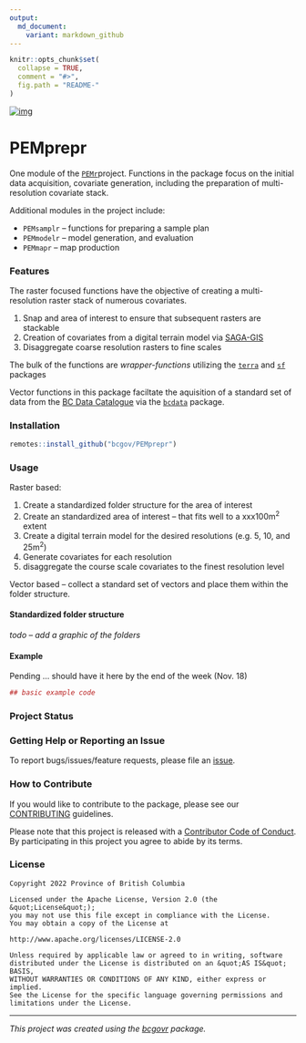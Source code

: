 ```yaml
---
output:
  md_document:
    variant: markdown_github
---
```


```r
knitr::opts_chunk$set(
  collapse = TRUE,
  comment = "#>",
  fig.path = "README-"
)
```

<!-- Add a project state badge
See https://github.com/BCDevExchange/Our-Project-Docs/blob/master/discussion/projectstates.md
If you have bcgovr installed and you use RStudio, click the 'Insert BCDevex Badge' Addin. -->

[![img](https://img.shields.io/badge/Lifecycle-Maturing-007EC6)](https://github.com/bcgov/repomountie/blob/master/doc/lifecycle-badges.md)

# PEMprepr

One module of the [`PEMr`](https://github.com/bcgov/PEMr )project. Functions in the package focus on the initial data acquisition, covariate generation, including the  preparation of multi-resolution covariate stack. 

Additional modules in the project include:

- `PEMsamplr` -- functions for preparing a sample plan
- `PEMmodelr` -- model generation, and evaluation
- `PEMmapr` -- map production

### Features

The raster focused functions have the objective of creating a multi-resolution raster stack of numerous covariates. 

1. Snap and area of interest to ensure that subsequent rasters are stackable 
2. Creation of covariates from a digital terrain model via [SAGA-GIS](https://saga-gis.sourceforge.io/en/index.html)
3. Disaggregate coarse resolution rasters to fine scales 

The bulk of the functions are _wrapper-functions_ utilizing the [`terra`](https://github.com/rspatial/terra) and [`sf`](https://github.com/r-spatial/sf) packages

Vector functions in this package faciltate the aquisition of a standard set of 
data from the [BC Data Catalogue](https://catalogue.data.gov.bc.ca) via the [`bcdata`]() package.


### Installation

```r
remotes::install_github("bcgov/PEMprepr")

```


### Usage

Raster based: 

1. Create a standardized folder structure for the area of interest
1. Create an standardized area of interest -- that fits well to a xxx100m^2^ extent
2. Create a digital terrain model for the desired resolutions (e.g. 5, 10, and 25m^2^)
3. Generate covariates for each resolution 
4. disaggregate the course scale covariates to the finest resolution level

Vector based -- collect a standard set of vectors and place them within the folder structure. 

#### Standardized folder structure 

_todo -- add a graphic of the folders_



#### Example

Pending ... should have it here by the end of the week (Nov. 18)

```r
## basic example code
```

### Project Status

### Getting Help or Reporting an Issue

To report bugs/issues/feature requests, please file an [issue](https://github.com/bcgov/PEMprepr/issues/).

### How to Contribute

If you would like to contribute to the package, please see our 
[CONTRIBUTING](CONTRIBUTING.md) guidelines.

Please note that this project is released with a [Contributor Code of Conduct](CODE_OF_CONDUCT.md). By participating in this project you agree to abide by its terms.

### License

```
Copyright 2022 Province of British Columbia

Licensed under the Apache License, Version 2.0 (the &quot;License&quot;);
you may not use this file except in compliance with the License.
You may obtain a copy of the License at

http://www.apache.org/licenses/LICENSE-2.0

Unless required by applicable law or agreed to in writing, software distributed under the License is distributed on an &quot;AS IS&quot; BASIS,
WITHOUT WARRANTIES OR CONDITIONS OF ANY KIND, either express or implied.
See the License for the specific language governing permissions and limitations under the License.
```

---
*This project was created using the [bcgovr](https://github.com/bcgov/bcgovr) package.* 
